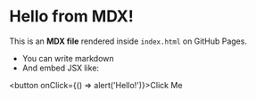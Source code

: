 # Hello from MDX!

This is an **MDX file** rendered inside `index.html` on GitHub Pages.

- You can write markdown
- And embed JSX like:

<button onClick={() => alert('Hello!')}>Click Me</button>

